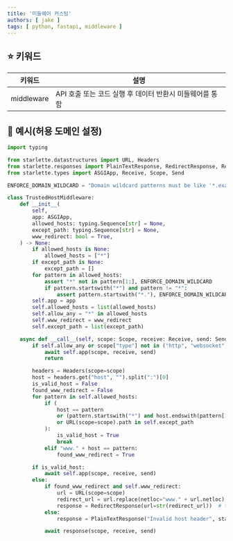 ```yaml
---
title: '미들웨어 커스텀'
authors: [ jake ]
tags: [ python, fastapi, middleware ]
---
```


## ⭐ 키워드

| 키워드        | 설명                                 |
|------------|------------------------------------|
| middleware | API 호출 또는 코드 실행 후 데이터 반환시 미들웨어를 통함 |

## 🐥 예시(허용 도메인 설정)

```python
import typing

from starlette.datastructures import URL, Headers
from starlette.responses import PlainTextResponse, RedirectResponse, Response
from starlette.types import ASGIApp, Receive, Scope, Send

ENFORCE_DOMAIN_WILDCARD = "Domain wildcard patterns must be like '*.example.com'."

class TrustedHostMiddleware:
    def __init__(
        self,
        app: ASGIApp,
        allowed_hosts: typing.Sequence[str] = None,
        except_path: typing.Sequence[str] = None,
        www_redirect: bool = True,
    ) -> None:
        if allowed_hosts is None:
            allowed_hosts = ["*"]
        if except_path is None:
            except_path = []
        for pattern in allowed_hosts:
            assert "*" not in pattern[1:], ENFORCE_DOMAIN_WILDCARD
            if pattern.startswith("*") and pattern != "*":
                assert pattern.startswith("*."), ENFORCE_DOMAIN_WILDCARD
        self.app = app
        self.allowed_hosts = list(allowed_hosts)
        self.allow_any = "*" in allowed_hosts
        self.www_redirect = www_redirect
        self.except_path = list(except_path)

    async def __call__(self, scope: Scope, receive: Receive, send: Send) -> None:
        if self.allow_any or scope["type"] not in ("http", "websocket",):  # pragma: no cover
            await self.app(scope, receive, send)
            return

        headers = Headers(scope=scope)
        host = headers.get("host", "").split(":")[0]
        is_valid_host = False
        found_www_redirect = False
        for pattern in self.allowed_hosts:
            if (
                host == pattern
                or (pattern.startswith("*") and host.endswith(pattern[1:]))
                or URL(scope=scope).path in self.except_path
            ):
                is_valid_host = True
                break
            elif "www." + host == pattern:
                found_www_redirect = True

        if is_valid_host:
            await self.app(scope, receive, send)
        else:
            if found_www_redirect and self.www_redirect:
                url = URL(scope=scope)
                redirect_url = url.replace(netloc="www." + url.netloc)
                response = RedirectResponse(url=str(redirect_url))  # type: Response
            else:
                response = PlainTextResponse("Invalid host header", status_code=400)

            await response(scope, receive, send)
```